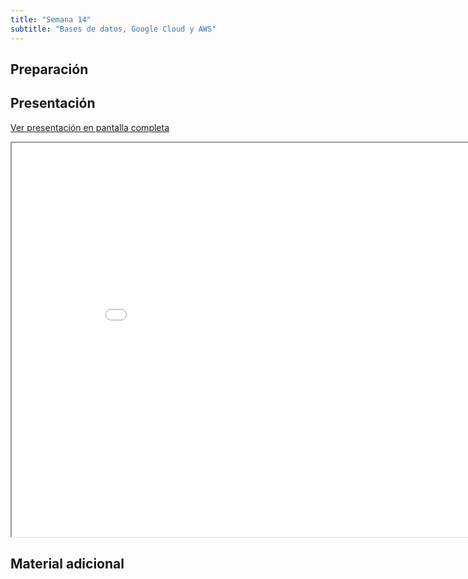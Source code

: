 ```yaml
---
title: "Semana 14"
subtitle: "Bases de datos, Google Cloud y AWS"
---
```


## Preparación


## Presentación

[Ver presentación en pantalla completa](../slides/lec_week14.html)

```{=html}
<iframe class="slide-deck" src="../slides/lec_week14.html" height="630" width="900"></iframe>
```

## Material adicional